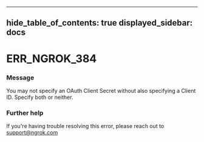 

---
hide_table_of_contents: true
displayed_sidebar: docs
---


# ERR_NGROK_384

### Message
You may not specify an OAuth Client Secret without also specifying a Client ID. Specify both or neither.

<ErrorDetails />



### Further help
If you're having trouble resolving this error, please reach out to [support@ngrok.com](mailto:support@ngrok.com?subject=Help%20with%20ERR_NGROK_384)

